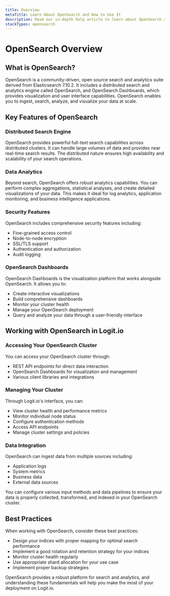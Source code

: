 ```yaml
---
title: Overview
metaTitle: Learn About OpenSearch and How to Use It
description: Read our in-depth help article to learn about OpenSearch and how to use it effectively in Logit.io.
stackTypes: opensearch
---
```


# OpenSearch Overview

## What is OpenSearch?

OpenSearch is a community-driven, open source search and analytics suite derived from 
Elasticsearch 7.10.2. It includes a distributed search and analytics engine called 
OpenSearch, and OpenSearch Dashboards, which provides visualization and user interface 
capabilities. OpenSearch enables you to ingest, search, analyze, and visualize your data 
at scale.

## Key Features of OpenSearch

### Distributed Search Engine

OpenSearch provides powerful full-text search capabilities across distributed clusters. 
It can handle large volumes of data and provides near real-time search results. The 
distributed nature ensures high availability and scalability of your search operations.

### Data Analytics

Beyond search, OpenSearch offers robust analytics capabilities. You can perform complex 
aggregations, statistical analyses, and create detailed visualizations of your data. 
This makes it ideal for log analytics, application monitoring, and business intelligence 
applications.

### Security Features

OpenSearch includes comprehensive security features including:
- Fine-grained access control
- Node-to-node encryption
- SSL/TLS support
- Authentication and authorization
- Audit logging

### OpenSearch Dashboards

OpenSearch Dashboards is the visualization platform that works alongside OpenSearch. 
It allows you to:
- Create interactive visualizations
- Build comprehensive dashboards
- Monitor your cluster health
- Manage your OpenSearch deployment
- Query and analyze your data through a user-friendly interface

## Working with OpenSearch in Logit.io

### Accessing Your OpenSearch Cluster

You can access your OpenSearch cluster through:
- REST API endpoints for direct data interaction
- OpenSearch Dashboards for visualization and management
- Various client libraries and integrations

### Managing Your Cluster

Through Logit.io's interface, you can:
- View cluster health and performance metrics
- Monitor individual node status
- Configure authentication methods
- Access API endpoints
- Manage cluster settings and policies

### Data Integration

OpenSearch can ingest data from multiple sources including:
- Application logs
- System metrics
- Business data
- External data sources

You can configure various input methods and data pipelines to ensure your data is 
properly collected, transformed, and indexed in your OpenSearch cluster.

## Best Practices

When working with OpenSearch, consider these best practices:
- Design your indices with proper mapping for optimal search performance
- Implement a good rotation and retention strategy for your indices
- Monitor cluster health regularly
- Use appropriate shard allocation for your use case
- Implement proper backup strategies

OpenSearch provides a robust platform for search and analytics, and understanding 
these fundamentals will help you make the most of your deployment on Logit.io.